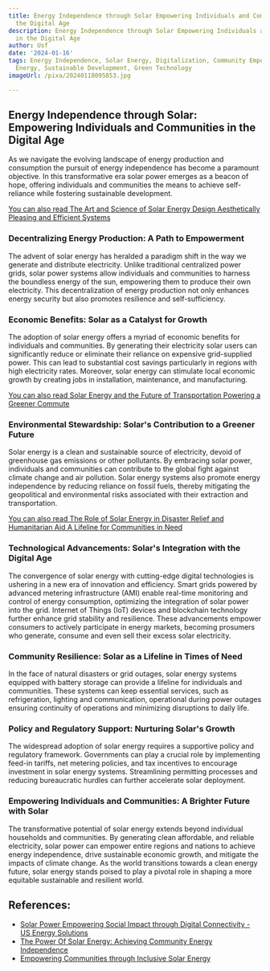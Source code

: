 ```yaml
---
title: Energy Independence through Solar Empowering Individuals and Communities in
  the Digital Age
description: Energy Independence through Solar Empowering Individuals and Communities
  in the Digital Age
author: Usf
date: '2024-01-16'
tags: Energy Independence, Solar Energy, Digitalization, Community Empowerment, Renewable
  Energy, Sustainable Development, Green Technology
imageUrl: /pixa/20240118095853.jpg

---
```

##  Energy Independence through Solar: Empowering Individuals and Communities in the Digital Age

As we navigate  the evolving landscape of energy production and  consumption the pursuit of energy independence has become a paramount  objective. In this transformative era solar power emerges  as a  beacon of hope, offering  individuals and communities the means to achieve self-reliance while fostering sustainable development.

[You can also read  The Art and Science of Solar  Energy Design Aesthetically Pleasing and Efficient  Systems](The%20Art%20and%20Science%20of%20Solar%20Energy%20Design%20Aesthetically%20Pleasing%20and%20Efficient%20Systems)


### Decentralizing Energy Production: A Path to Empowerment

The advent of solar energy has heralded a paradigm  shift  in the way we generate and distribute electricity. Unlike traditional centralized power grids, solar power systems allow individuals and communities to harness the boundless  energy of the sun, empowering  them to produce their own electricity. This decentralization of energy  production not only enhances energy security but also promotes resilience and self-sufficiency.

### Economic  Benefits: Solar  as a Catalyst for  Growth

The adoption of solar  energy offers a  myriad of economic benefits for individuals and communities. By generating  their electricity solar users can  significantly reduce or eliminate their reliance on expensive  grid-supplied power. This can lead to substantial cost  savings particularly in regions with  high electricity rates. Moreover, solar energy can stimulate local economic growth by creating jobs in installation, maintenance, and manufacturing.

[You can also read Solar Energy  and  the  Future of Transportation Powering a Greener Commute](Solar%20Energy%20and%20the%20Future%20of%20Transportation%20Powering%20a%20Greener%20Commute)


### Environmental Stewardship: Solar's Contribution to a Greener Future

Solar energy is a clean and sustainable source of electricity, devoid  of greenhouse gas emissions or other pollutants. By embracing solar power, individuals and communities can contribute to the global fight against climate change and air  pollution. Solar energy systems also promote energy independence by reducing reliance on fossil fuels, thereby mitigating the geopolitical and environmental risks associated with their extraction and transportation.

[You can also read The Role of Solar Energy in Disaster Relief and Humanitarian Aid A Lifeline for Communities in Need](The%20Role%20of%20Solar%20Energy%20in%20Disaster%20Relief%20and%20Humanitarian%20Aid%20A%20Lifeline%20for%20Communities%20in%20Need)


### Technological  Advancements: Solar's Integration with the Digital  Age

The convergence of solar  energy with cutting-edge digital technologies is ushering in a new era  of innovation and efficiency. Smart grids powered by advanced  metering infrastructure (AMI) enable  real-time monitoring and control of energy consumption, optimizing the integration of solar power into the grid. Internet of Things (IoT)  devices  and blockchain technology further enhance grid stability and resilience. These advancements empower consumers to actively participate in energy markets, becoming prosumers who generate, consume and  even sell their excess solar electricity.

### Community Resilience: Solar as  a Lifeline in Times of  Need

In the face of natural disasters or grid outages, solar energy systems equipped with battery storage can provide a lifeline for individuals and communities. These systems can keep essential services, such as refrigeration, lighting  and communication, operational during power outages ensuring continuity of operations and minimizing  disruptions  to daily life.

### Policy and Regulatory Support: Nurturing Solar's  Growth

The widespread adoption of solar energy requires a supportive policy and  regulatory framework. Governments can play  a crucial  role by  implementing  feed-in tariffs, net metering policies, and tax incentives to encourage investment in  solar energy systems. Streamlining  permitting processes and reducing bureaucratic hurdles  can further accelerate solar deployment.

### Empowering  Individuals and Communities: A  Brighter Future with Solar

The transformative potential of solar energy extends beyond individual households and communities. By generating clean affordable, and reliable electricity, solar power  can empower  entire regions and nations to achieve energy independence, drive sustainable economic growth, and mitigate the impacts of climate change. As the world transitions towards a clean energy future, solar energy stands poised to play a pivotal role  in shaping a more  equitable sustainable and resilient world.

## References:
- [Solar Power Empowering Social Impact through Digital Connectivity - US Energy Solutions](https://energy5.com/solar-power-empowering-social-impact-through-digital-connectivity)
- [The Power Of Solar Energy: Achieving Community Energy Independence](https://arka360.com/ros/solar-energy-community-energy-independence/)
- [Empowering Communities through Inclusive Solar Energy](https://energy5.com/empowering-communities-through-inclusive-solar-energy)
